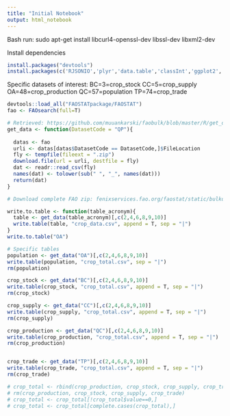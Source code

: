 ```yaml
---
title: "Initial Notebook"
output: html_notebook
---
```


Bash run:
sudo apt-get install libcurl4-openssl-dev libssl-dev libxml2-dev

Install dependencies
```r
install.packages("devtools")
install.packages(c('RJSONIO','plyr','data.table','classInt','ggplot2','labeling', 'readr'))

```

Specific datasets of interest:
BC=3=crop_stock
CC=5=crop_supply
OA=48=crop_production
QC=57=population
TP=74=crop_trade

```r
devtools::load_all("FAOSTATpackage/FAOSTAT")
fao <- FAOsearch(full=T)

# Retrieved: https://github.com/muuankarski/faobulk/blob/master/R/get_data.R
get_data <- function(DatasetCode = "QP"){
  
  datas <- fao
  urli <- datas[datas$DatasetCode == DatasetCode,]$FileLocation
  fly <- tempfile(fileext = ".zip")
  download.file(url = urli, destfile = fly)
  dat <- readr::read_csv(fly)
  names(dat) <- tolower(sub(" ", "_", names(dat)))
  return(dat)
}
```

```r
# Download complete FAO zip: fenixservices.fao.org/faostat/static/bulkdownloads/FAOSTAT.zip

write.to.table <- function(table_acronym){
  table <- get_data(table_acronym)[,c(2,4,6,8,9,10)]
  write.table(table, "crop_data.csv", append = T, sep = "|")
}
write.to.table("OA")

# Specific tables
population <- get_data("OA")[,c(2,4,6,8,9,10)]
write.table(population, "crop_total.csv", sep = "|")
rm(population)

crop_stock <- get_data("BC")[,c(2,4,6,8,9,10)]
write.table(crop_stock, "crop_total.csv", append = T, sep = "|")
rm(crop_stock)

crop_supply <- get_data("CC")[,c(2,4,6,8,9,10)]
write.table(crop_supply, "crop_total.csv", append = T, sep = "|")
rm(crop_supply)

crop_production <- get_data("QC")[,c(2,4,6,8,9,10)]
write.table(crop_production, "crop_total.csv", append = T, sep = "|")
rm(crop_production)


crop_trade <- get_data("TP")[,c(2,4,6,8,9,10)]
write.table(crop_trade, "crop_total.csv", append = T, sep = "|")
rm(crop_trade)

# crop_total <- rbind(crop_production, crop_stock, crop_supply, crop_trade)
# rm(crop_production, crop_stock, crop_supply, crop_trade)
# crop_total <- crop_total[!crop_total$value==0,]
# crop_total <- crop_total[complete.cases(crop_total),]
```



